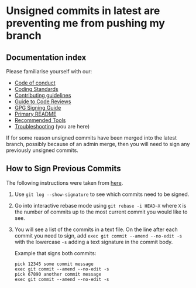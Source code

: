 
<Meta title="docs/Troubleshooting" />

# Unsigned commits in latest are preventing me from pushing my branch

## Documentation index

Please familiarise yourself with our:

* [Code of conduct](https://github.com/bbc/simorgh/blob/latest/.github/CODE_OF_CONDUCT.md)
* [Coding Standards](https://github.com/bbc/simorgh/blob/latest/docs/Coding-Standards/README.md)
* [Contributing guidelines](https://github.com/bbc/simorgh/blob/latest/CONTRIBUTING.md)
* [Guide to Code Reviews](https://github.com/bbc/simorgh/blob/latest/docs/Code-Reviews.mdx)
* [GPG Signing Guide](https://github.com/bbc/simorgh/blob/latest/docs/GPG-Signing-Guide.mdx)
* [Primary README](https://github.com/bbc/simorgh/blob/latest/README.md)
* [Recommended Tools](https://github.com/bbc/simorgh/blob/latest/docs/Recommended-Tools.mdx)
* [Troubleshooting](https://github.com/bbc/simorgh/blob/latest/docs/Troubleshooting.mdx) (you are here)

If for some reason unsigned commits have been merged into the latest branch, possibly because of an admin merge, then you will need to sign any previously unsigned commits.

## How to Sign Previous Commits

The following instructions were taken from [here](https://hyperledger-indy.readthedocs.io/projects/sdk/en/latest/docs/contributors/signing-commits.html).

1. Use `git log --show-signature` to see which commits need to be signed.
2. Go into interactive rebase mode using `git rebase -i HEAD~X` where `X` is the number of commits up to the most current commit you would like to see.
3. You will see a list of the commits in a text file. On the line after each commit you need to sign, add `exec git commit --amend --no-edit -s` with the lowercase `-s` adding a text signature in the commit body.

   Example that signs both commits:

   ```
   pick 12345 some commit message
   exec git commit --amend --no-edit -s
   pick 67890 another commit message
   exec git commit --amend --no-edit -s
   ```
